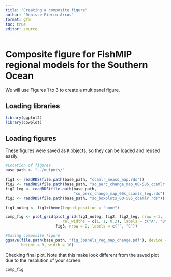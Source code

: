 ```yaml
---
title: "Creating a composite figure"
author: "Denisse Fierro Arcos"
format: gfm
toc: true
editor: source
---
```


# Composite figure for FishMIP regional models for the Southern Ocean
We will use Figures 1 to 3 to create a multipanel figure.  
  
## Loading libraries
  
```r
library(ggplot2)
library(cowplot)
```
  
## Loading figures
These figures were saved as `R` objects, so they can be loaded and reused easily.  
  
```r
#Location of figures
base_path <- "../outputs/"

fig1 <- readRDS(file.path(base_path, "ccamlr_measo_map.rds"))
fig2 <- readRDS(file.path(base_path, "so_perc_change_map_00-585_ccamlr.rds"))
fig2_leg <- readRDS(file.path(base_path, 
                              "so_perc_change_map_00s_ccamlr_leg.rds"))
fig3 <- readRDS(file.path(base_path, "so_boxplots_00-585_ccamlr.rds"))

fig1_noleg <- fig1+theme(legend.position = "none")

comp_fig <- plot_grid(plot_grid(fig1_noleg, fig2, fig2_leg, nrow = 1, 
                         rel_widths = c(1, 1, 0.2), labels = c("A", "B", "")),
                      fig3, nrow = 2, labels = c("", "C"))

#Saving composite figure
ggsave(file.path(base_path, "fig_3panels_reg_map_change.pdf"), device = "pdf", 
       height = 9, width = 10)
```
   
Checking final plot. Note that this make look different from the saved plot due to the resolution of your screen.  
  
```r
comp_fig
```

